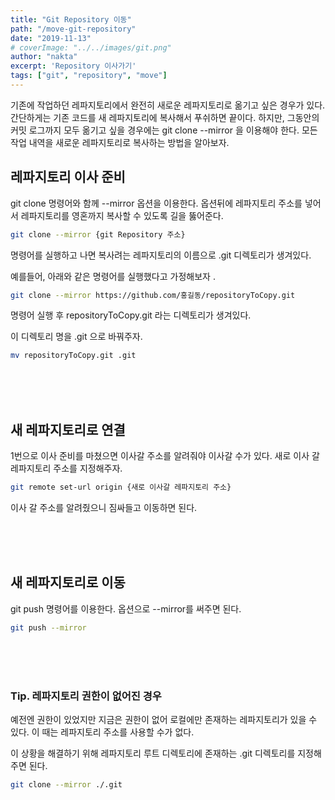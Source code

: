 ```yaml
---
title: "Git Repository 이동"
path: "/move-git-repository"
date: "2019-11-13"
# coverImage: "../../images/git.png"
author: "nakta"
excerpt: 'Repository 이사가기'
tags: ["git", "repository", "move"]
---
```



기존에 작업하던 레파지토리에서 완전히 새로운 레파지토리로 옮기고 싶은 경우가 있다. 
간단하게는 기존 코드를 새 레파지토리에 복사해서 푸쉬하면 끝이다. 
하지만, 그동안의 커밋 로그까지 모두 옮기고 싶을 경우에는 git clone --mirror 을 이용해야 한다. 
모든 작업 내역을 새로운 레파지토리로 복사하는 방법을 알아보자.

## 레파지토리 이사 준비

git clone 명령어와 함께 --mirror 옵션을 이용한다.
옵션뒤에 레파지토리 주소를 넣어서 레파지토리를 영혼까지 복사할 수 있도록 길을 뚫어준다.

```sh
git clone --mirror {git Repository 주소}
```

명령어를 실행하고 나면 복사려는 레파지토리의 이름으로 .git 디렉토리가 생겨있다.

예를들어, 아래와 같은 명령어를 실행했다고 가정해보자 .

```sh
git clone --mirror https://github.com/홍길동/repositoryToCopy.git
```

명령어 실행 후 repositoryToCopy.git 라는 디렉토리가 생겨있다.

이 디렉토리 명을 .git 으로 바꿔주자.


```sh
mv repositoryToCopy.git .git
```

<br/>
<br/>
<br/>

## 새 레파지토리로 연결

1번으로 이사 준비를 마쳤으면 이사갈 주소를 알려줘야 이사갈 수가 있다.
새로 이사 갈 레파지토리 주소를 지정해주자.

```sh
git remote set-url origin {새로 이사갈 레파지토리 주소}
```


이사 갈 주소를 알려줬으니 짐싸들고 이동하면 된다.

<br/>
<br/>
<br/>

## 새 레파지토리로 이동

git push 명령어를 이용한다. 옵션으로 --mirror를 써주면 된다.

```sh
git push --mirror
```

<br/>
<br/>
<br/>

### Tip. 레파지토리 권한이 없어진 경우

예전엔 권한이 있었지만 지금은 권한이 없어 로컬에만 존재하는 레파지토리가 있을 수 있다. 이 때는 레파지토리 주소를 사용할 수가 없다.

이 상황을 해결하기 위해 레파지토리 루트 디렉토리에 존재하는 .git 디렉토리를 지정해주면 된다.

```sh
git clone --mirror ./.git
```